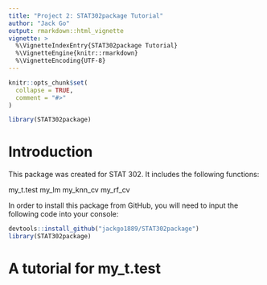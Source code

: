 ```yaml
---
title: "Project 2: STAT302package Tutorial"
author: "Jack Go"
output: rmarkdown::html_vignette
vignette: >
  %\VignetteIndexEntry{STAT302package Tutorial}
  %\VignetteEngine{knitr::rmarkdown}
  %\VignetteEncoding{UTF-8}
---
```


```r
knitr::opts_chunk$set(
  collapse = TRUE,
  comment = "#>"
)
```

```r
library(STAT302package)
```

# Introduction

This package was created for STAT 302. It includes the following functions:

my_t.test
my_lm
my_knn_cv
my_rf_cv

In order to install this package from GitHub, you will need to input the following code into your console:

```r
devtools::install_github("jackgo1889/STAT302package")
library(STAT302package)
```

# A tutorial for my_t.test


